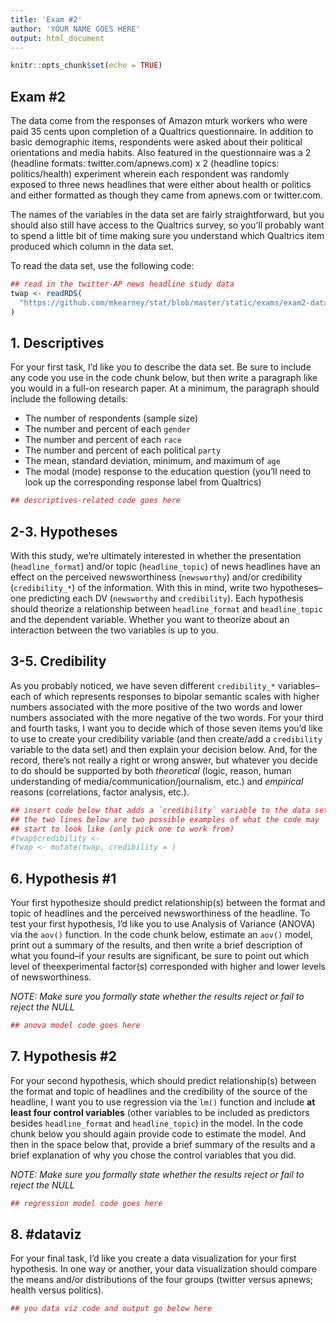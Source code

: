 ```yaml
---
title: 'Exam #2'
author: 'YOUR NAME GOES HERE'
output: html_document
---
```


```r
knitr::opts_chunk$set(echo = TRUE)
```

## Exam #2

The data come from the responses of Amazon mturk workers who were paid 
35 cents upon completion of a Qualtrics questionnaire. In addition to basic
demographic items, respondents were asked about their political
orientations and media habits. Also featured in the questionnaire was a
2 (headline formats: twitter.com/apnews.com) x 2 (headline topics: 
politics/health) experiment wherein each respondent was randomly
exposed to three news headlines that were either about health or politics 
and either formatted as though they came from apnews.com or twitter.com.

The names of the variables in the data set are fairly straightforward, but 
you should also still have access to the Qualtrics survey, so you'll probably
want to spend a little bit of time making sure you understand which Qualtrics
item produced which column in the data set.

To read the data set, use the following code:

```r
## read in the twitter-AP news headline study data
twap <- readRDS(
  "https://github.com/mkearney/stat/blob/master/static/exams/exam2-data.rds?raw=true"
)
```

## 1. Descriptives

For your first task, I'd like you to describe the data set. Be sure to include
any code you use in the code chunk below, but then write a paragraph like you 
would in a full-on research paper. At a minimum, the paragraph should include
the following details:

+ The number of respondents (sample size)
+ The number and percent of each `gender`
+ The number and percent of each `race`
+ The number and percent of each political `party`
+ The mean, standard deviation, minimum, and maximum of `age`
+ The modal (mode) response to the education question (you'll need to look up
the corresponding response label from Qualtrics)

```r
## descriptives-related code goes here


```

<!-- ------------------------------------------------- -->
<!-- 1. DESCRIPTIVES PARAGRAPH WRITE-UP SHOULD GO HERE -->
<!-- ------------------------------------------------- -->

## 2-3. Hypotheses

With this study, we're ultimately interested in whether the presentation
(`headline_format`) and/or topic (`headline_topic`) of news headlines have 
an effect on the perceived newsworthiness (`newsworthy`) and/or credibility 
(`credibility_*`) of the information. With this in mind, write two 
hypotheses–one predicting each DV (`newsworthy` and `credibility`). Each
hypothesis should theorize a relationship between `headline_format` and 
`headline_topic` and the dependent variable. Whether you want to theorize
about an interaction between the two variables is up to you.

<!-- ------------------------------------------------- -->
<!-- H1 about `newsworthy` goes about here             -->
<!-- ------------------------------------------------- -->

<!-- ------------------------------------------------- -->
<!-- H2 about `credibility` goes about here            -->
<!-- ------------------------------------------------- -->

## 3-5. Credibility

As you probably noticed, we have seven different `credibility_*` 
variables–each of which represents responses to bipolar semantic
scales with higher numbers associated with the more positive of 
the two words and lower numbers associated with the more
negative of the two words. For your third and fourth tasks, I want 
you to decide which of those seven items you'd like to use to create
your credibility variable (and then create/add a `credibility` 
variable to the data set) and then explain your decision below. And, 
for the record, there's not really a right or wrong answer, but 
whatever you decide to do should be supported by both *theoretical* 
(logic, reason, human understanding of media/communication/journalism, 
etc.) and *empirical* reasons (correlations, factor analysis, etc.).

```r
## insert code below that adds a `credibility` variable to the data set
## the two lines below are two possible examples of what the code may 
## start to look like (only pick one to work from)
#twap$credibility <- 
#twap <- mutate(twap, credibility = )


```

<!-- ------------------------------------------------- -->
<!-- Paragraph (5-6 sentences) about credibility here  -->
<!-- ------------------------------------------------- -->

## 6. Hypothesis #1

Your first hypothesize should predict relationship(s) between the format
and topic of headlines and the perceived newsworthiness of the headline.
To test your first hypothesis, I'd like you to use Analysis of Variance 
(ANOVA) via the `aov()` function. In the code chunk below, estimate an 
`aov()` model, print out a summary of the results, and then write a 
brief description of what you found--if your results are significant, be 
sure to point out which level of theexperimental factor(s) corresponded 
with higher and lower levels of newsworthiness.

*NOTE: Make sure you formally state whether the results reject or fail 
to reject the NULL*

```r
## anova model code goes here

```

<!-- ------------------------------------------------- -->
<!-- Write-up of H1 results goes about here            -->
<!-- ------------------------------------------------- -->


## 7. Hypothesis #2

For your second hypothesis, which should predict relationship(s) between 
the format and topic of headlines and the credibility of the source of
the headline, I want you to use regression via the `lm()` function and include 
**at least four control variables** (other variables to be included as
predictors besides `headline_format` and `headline_topic`) in the model.
In the code chunk below you should again provide code to estimate the 
model. And then in the space below that, provide a brief summary of the
results and a brief explanation of why you chose the control variables 
that you did.

*NOTE: Make sure you formally state whether the results reject or fail 
to reject the NULL*

```r
## regression model code goes here


```

<!-- ------------------------------------------------- -->
<!-- Write-up of H2 results goes about here            -->
<!-- ------------------------------------------------- -->

## 8. #dataviz

For your final task, I'd like you create a data visualization for your 
first hypothesis. In one way or another, your data visualization should 
compare the means and/or distributions of the four groups (twitter 
versus apnews; health versus politics).

```r
## you data viz code and output go below here
```

